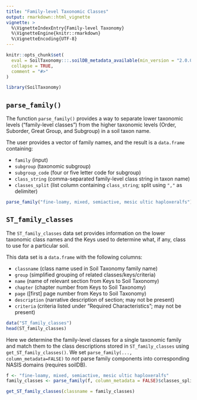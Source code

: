 ---
title: "Family-level Taxonomic Classes"
output: rmarkdown::html_vignette
vignette: >
  %\VignetteIndexEntry{Family-level Taxonomy}
  %\VignetteEngine{knitr::rmarkdown}
  %\VignetteEncoding{UTF-8}
---

```{r, include = FALSE}
knitr::opts_chunk$set(
  eval = SoilTaxonomy:::.soilDB_metadata_available(min_version = "2.0.0"),
  collapse = TRUE,
  comment = "#>"
)
```

```{r setup}
library(SoilTaxonomy)
```

## `parse_family()`

The function `parse_family()` provides a way to separate lower taxonomic levels ("family-level classes") from the higher taxonomic levels (Order, Suborder, Great Group, and Subgroup) in a soil taxon name.

The user provides a vector of family names, and the result is a `data.frame` containing: 

 - `family` (input)
 - `subgroup` (taxonomic subgroup)
 - `subgroup_code` (four or five letter code for subgroup)
 - `class_string` (comma-separated family-level class string in taxon name)
 - `classes_split` (list column containing `class_string`; split using `","` as delimiter)

```{r}
parse_family("fine-loamy, mixed, semiactive, mesic ultic haploxeralfs")
```

## `ST_family_classes`

The `ST_family_classes` data set provides information on the lower taxonomic class names and the Keys used to determine what, if any, class to use for a particular soil.

This data set is a `data.frame` with the following columns:

 - `classname` (class name used in Soil Taxonomy family name)
 - `group` (simplified grouping of related classes/keys/criteria)
 - `name` (name of relevant section from Keys to Soil Taxonomy)
 - `chapter` (chapter number from Keys to Soil Taxonomy)
 - `page` ([first] page number from Keys to Soil Taxonomy)
 - `description` (narrative description of section; may not be present)
 - `criteria` (criteria listed under "Required Characteristics"; may not be present)

```{r}
data("ST_family_classes")
head(ST_family_classes)
```

Here we determine the family-level classes for a single taxonomic family and match them to the class descriptions stored in `ST_family_classes` using `get_ST_family_classes()`. We set `parse_family(..., column_metadata=FALSE)` to _not_ parse family components into corresponding NASIS domains (requires soilDB).

```{r}
f <- "fine-loamy, mixed, semiactive, mesic ultic haploxeralfs"
family_classes <- parse_family(f, column_metadata = FALSE)$classes_split[[1]]

get_ST_family_classes(classname = family_classes)
```

